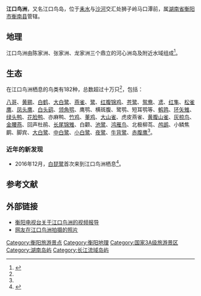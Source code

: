 {{Infobox islands|name=江口鸟洲|image name=File:江口鸟洲.jpg|image caption=江口鸟洲上的飞鸟|map=|map_caption=|nickname=|location=[[湖南省|湖南省]][[衡阳市|衡阳市]][[衡南县|衡南县]]|coordinates={{Coord|26|40|00.8|N|112|52|52.1|E|region:CN|display=inline,title}}|total islands=|major islands=|area_km2=70|length_km=|width_km=|population=|population as of=|country=中国|image size=400px}}'''江口鸟洲'''，又名江口鸟岛，位于[[耒水|耒水]]与[[沙河_(长沙)|沙河]]交汇处狮子岭马口潭前，属[[湖南省|湖南省]][[衡阳市|衡阳市]][[衡南县|衡南县]]管辖。

== 地理 ==
江口鸟洲由陈家洲、张家洲、龙家洲三个鼎立的河心洲岛及附近水域组成<ref name=":0">{{Cite book|title=《衡阳市志：1978~2008》|last=|first=|publisher=方志出版社|year=2008年|isbn=9787514412246|location=|page=1459|pages=|chapter=第十七编 旅游}}</ref>。

== 生态 ==
在江口鸟洲栖息的鸟类有182种，总数超过十万只<ref name=":0" />，包括：

[[八哥|八哥]]、[[黄鹂科|黄鹂]]、[[白鹤|白鹤]]、[[大白鹭|大白鹭]]、[[燕雀|燕雀]]、[[鹭科|鹭]]、[[红腹锦鸡|红腹锦鸡]]、[[苍鹭|苍鹭]]、[[鸳鸯|鸳鸯]]、[[鸢属|鸢]]、[[紅隼|红隼]]、[[松雀鹰|松雀鹰]]、[[凤头鹰|凤头鹰]]、[[白头鹞|白头鹞]]、[[领角鸮|领角鹗]]、鹰鹗、横斑腹、鹭鹗、短耳鹗等、[[鹌鹑|鹌鹑]]、[[雉鸡|环矢雉]]、[[绿头鸭|绿头鸭]]、[[花脸鸭|花脸鸭]]、亦麻鸭、[[灰胸竹鸡|竹鸡]]、[[董鸡|董鸡]]、[[大山雀|大山雀]]、虎皮燕雀、[[黄腹山雀|黄腹山雀]]、[[灰椋鸟|灰椋鸟]]、[[金腰燕|金腰燕]]、回声杜鹃、[[长尾雉属|长尾锦雉]]、白颧、[[池鹭|池鹭]]、[[鸿雁|鸿雁鸟]]、北极柳茑、[[鸕鶿|鸬鹚]]、小鳞焦鹛、脚宾、[[大白鹭|大白鹭]]、[[中白鹭|中白鹭]]、[[小白鷺|小白鹭]]、[[夜鹭|夜鹭]]、[[牛背鹭|牛背鹭]]、[[赤腹鹰|赤腹鹰]]<ref name=":0" />。

=== 近年的新发现 ===
* 2016年12月，[[白琵鷺|白琵鹭]]首次来到江口鸟洲栖息<ref>{{Cite news|url=http://hunan.ifeng.com/a/20161209/5216722_0.shtml|title=珍稀鸟儿白琵鹭首次“做客”衡阳江口鸟洲|last=文|first=海图|date=2016年12月9日|work=潇湘晨报|accessdate=|archive-date=2016年12月10日|archive-url=https://web.archive.org/web/20161210181500/http://hunan.ifeng.com/a/20161209/5216722_0.shtml|dead-url=no}}</ref>。

== 参考文献 ==
{{Reflist}}

== 外部链接 ==
* [http://www.hydst.com/msxw/2016/12/07/21431553902.html 衡阳电视台关于江口鸟洲的视频报导]
* [http://blog.163.com/syq5000@yeah/blog/static/16399201320144250388471/ 网友在江口鸟洲拍摄的照片]{{Dead link|date=2019年11月 |bot=InternetArchiveBot |fix-attempted=yes }}

[[Category:衡阳旅游景点|Category:衡阳旅游景点]]
[[Category:衡阳地理|Category:衡阳地理]]
[[Category:国家3A级旅游景区|Category:国家3A级旅游景区]]
[[Category:湖南岛屿|Category:湖南岛屿]]
[[Category:长江流域岛屿|Category:长江流域岛屿]]